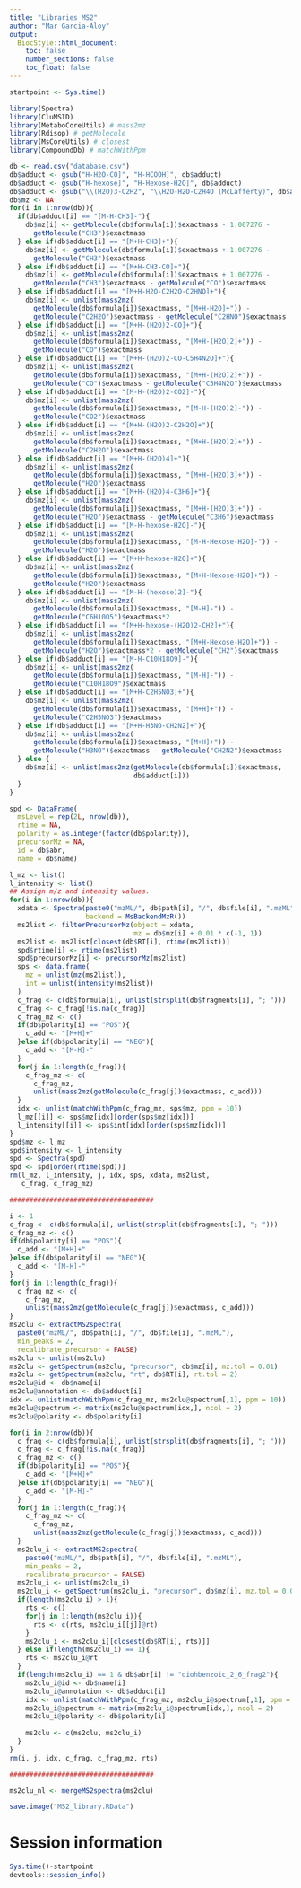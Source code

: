 ```yaml
---
title: "Libraries MS2"
author: "Mar Garcia-Aloy"
output: 
  BiocStyle::html_document:
    toc: false
    number_sections: false
    toc_float: false
---
```


```r
startpoint <- Sys.time()
```

```r
library(Spectra)
library(CluMSID)
library(MetaboCoreUtils) # mass2mz
library(Rdisop) # getMolecule
library(MsCoreUtils) # closest
library(CompoundDb) # matchWithPpm 

db <- read.csv("database.csv")
db$adduct <- gsub("H-H2O-CO]", "H-HCOOH]", db$adduct)
db$adduct <- gsub("H-hexose]", "H-Hexose-H2O]", db$adduct)
db$adduct <- gsub("\\(H2O)3-C2H2", "\\H2O-H2O-C2H4O (McLafferty)", db$adduct)
db$mz <- NA
for(i in 1:nrow(db)){
  if(db$adduct[i] == "[M-H-CH3]-"){
    db$mz[i] <- getMolecule(db$formula[i])$exactmass - 1.007276 -
      getMolecule("CH3")$exactmass
  } else if(db$adduct[i] == "[M+H-CH3]+"){
    db$mz[i] <- getMolecule(db$formula[i])$exactmass + 1.007276 -
      getMolecule("CH3")$exactmass
  } else if(db$adduct[i] == "[M+H-CH3-CO]+"){
    db$mz[i] <- getMolecule(db$formula[i])$exactmass + 1.007276 -
      getMolecule("CH3")$exactmass - getMolecule("CO")$exactmass
  } else if(db$adduct[i] == "[M+H-H2O-C2H2O-C2HNO]+"){
    db$mz[i] <- unlist(mass2mz(
      getMolecule(db$formula[i])$exactmass, "[M+H-H2O]+")) - 
      getMolecule("C2H2O")$exactmass - getMolecule("C2HNO")$exactmass
  } else if(db$adduct[i] == "[M+H-(H2O)2-CO]+"){
    db$mz[i] <- unlist(mass2mz(
      getMolecule(db$formula[i])$exactmass, "[M+H-(H2O)2]+")) - 
      getMolecule("CO")$exactmass
  } else if(db$adduct[i] == "[M+H-(H2O)2-CO-C5H4N2O]+"){
    db$mz[i] <- unlist(mass2mz(
      getMolecule(db$formula[i])$exactmass, "[M+H-(H2O)2]+")) - 
      getMolecule("CO")$exactmass - getMolecule("C5H4N2O")$exactmass
  } else if(db$adduct[i] == "[M-H-(H2O)2-CO2]-"){
    db$mz[i] <- unlist(mass2mz(
      getMolecule(db$formula[i])$exactmass, "[M-H-(H2O)2]-")) -
      getMolecule("CO2")$exactmass
  } else if(db$adduct[i] == "[M+H-(H2O)2-C2H2O]+"){
    db$mz[i] <- unlist(mass2mz(
      getMolecule(db$formula[i])$exactmass, "[M+H-(H2O)2]+")) - 
      getMolecule("C2H2O")$exactmass
  } else if(db$adduct[i] == "[M+H-(H2O)4]+"){
    db$mz[i] <- unlist(mass2mz(
      getMolecule(db$formula[i])$exactmass, "[M+H-(H2O)3]+")) - 
      getMolecule("H2O")$exactmass
  } else if(db$adduct[i] == "[M+H-(H2O)4-C3H6]+"){
    db$mz[i] <- unlist(mass2mz(
      getMolecule(db$formula[i])$exactmass, "[M+H-(H2O)3]+")) - 
      getMolecule("H2O")$exactmass - getMolecule("C3H6")$exactmass
  } else if(db$adduct[i] == "[M-H-hexose-H2O]-"){
    db$mz[i] <- unlist(mass2mz(
      getMolecule(db$formula[i])$exactmass, "[M-H-Hexose-H2O]-")) - 
      getMolecule("H2O")$exactmass
  } else if(db$adduct[i] == "[M+H-hexose-H2O]+"){
    db$mz[i] <- unlist(mass2mz(
      getMolecule(db$formula[i])$exactmass, "[M+H-Hexose-H2O]+")) - 
      getMolecule("H2O")$exactmass
  } else if(db$adduct[i] == "[M-H-(hexose)2]-"){
    db$mz[i] <- unlist(mass2mz(
      getMolecule(db$formula[i])$exactmass, "[M-H]-")) - 
      getMolecule("C6H10O5")$exactmass*2
  } else if(db$adduct[i] == "[M+H-hexose-(H2O)2-CH2]+"){
    db$mz[i] <- unlist(mass2mz(
      getMolecule(db$formula[i])$exactmass, "[M+H-Hexose-H2O]+")) - 
      getMolecule("H2O")$exactmass*2 - getMolecule("CH2")$exactmass
  } else if(db$adduct[i] == "[M-H-C10H18O9]-"){
    db$mz[i] <- unlist(mass2mz(
      getMolecule(db$formula[i])$exactmass, "[M-H]-")) - 
      getMolecule("C10H18O9")$exactmass
  } else if(db$adduct[i] == "[M+H-C2H5NO3]+"){
    db$mz[i] <- unlist(mass2mz(
      getMolecule(db$formula[i])$exactmass, "[M+H]+")) - 
      getMolecule("C2H5NO3")$exactmass
  } else if(db$adduct[i] == "[M+H-H3NO-CH2N2]+"){
    db$mz[i] <- unlist(mass2mz(
      getMolecule(db$formula[i])$exactmass, "[M+H]+")) - 
      getMolecule("H3NO")$exactmass - getMolecule("CH2N2")$exactmass
  } else {
    db$mz[i] <- unlist(mass2mz(getMolecule(db$formula[i])$exactmass, 
                               db$adduct[i]))
  }
}

spd <- DataFrame(
  msLevel = rep(2L, nrow(db)),
  rtime = NA,
  polarity = as.integer(factor(db$polarity)),
  precursorMz = NA,
  id = db$abr,
  name = db$name)

l_mz <- list()
l_intensity <- list()
## Assign m/z and intensity values.
for(i in 1:nrow(db)){
  xdata <- Spectra(paste0("mzML/", db$path[i], "/", db$file[i], ".mzML"), 
                   backend = MsBackendMzR())
  ms2list <- filterPrecursorMz(object = xdata, 
                               mz = db$mz[i] + 0.01 * c(-1, 1))
  ms2list <- ms2list[closest(db$RT[i], rtime(ms2list))]
  spd$rtime[i] <- rtime(ms2list)
  spd$precursorMz[i] <- precursorMz(ms2list)
  sps <- data.frame(
    mz = unlist(mz(ms2list)),
    int = unlist(intensity(ms2list))
  )
  c_frag <- c(db$formula[i], unlist(strsplit(db$fragments[i], "; ")))
  c_frag <- c_frag[!is.na(c_frag)]
  c_frag_mz <- c()
  if(db$polarity[i] == "POS"){
    c_add <- "[M+H]+"
  }else if(db$polarity[i] == "NEG"){
    c_add <- "[M-H]-"
  }
  for(j in 1:length(c_frag)){
    c_frag_mz <- c(
      c_frag_mz, 
      unlist(mass2mz(getMolecule(c_frag[j])$exactmass, c_add)))
  }
  idx <- unlist(matchWithPpm(c_frag_mz, sps$mz, ppm = 10))
  l_mz[[i]] <- sps$mz[idx][order(sps$mz[idx])]
  l_intensity[[i]] <- sps$int[idx][order(sps$mz[idx])]
}
spd$mz <- l_mz
spd$intensity <- l_intensity
spd <- Spectra(spd)
spd <- spd[order(rtime(spd))]
rm(l_mz, l_intensity, j, idx, sps, xdata, ms2list,
   c_frag, c_frag_mz)

####################################

i <- 1
c_frag <- c(db$formula[i], unlist(strsplit(db$fragments[i], "; ")))
c_frag_mz <- c()
if(db$polarity[i] == "POS"){
  c_add <- "[M+H]+"
}else if(db$polarity[i] == "NEG"){
  c_add <- "[M-H]-"
}
for(j in 1:length(c_frag)){
  c_frag_mz <- c(
    c_frag_mz, 
    unlist(mass2mz(getMolecule(c_frag[j])$exactmass, c_add)))
}
ms2clu <- extractMS2spectra(
  paste0("mzML/", db$path[i], "/", db$file[i], ".mzML"),
  min_peaks = 2,
  recalibrate_precursor = FALSE)
ms2clu <- unlist(ms2clu)
ms2clu <- getSpectrum(ms2clu, "precursor", db$mz[i], mz.tol = 0.01)
ms2clu <- getSpectrum(ms2clu, "rt", db$RT[i], rt.tol = 2)
ms2clu@id <- db$name[i]
ms2clu@annotation <- db$adduct[i]
idx <- unlist(matchWithPpm(c_frag_mz, ms2clu@spectrum[,1], ppm = 10))
ms2clu@spectrum <- matrix(ms2clu@spectrum[idx,], ncol = 2)
ms2clu@polarity <- db$polarity[i]

for(i in 2:nrow(db)){
  c_frag <- c(db$formula[i], unlist(strsplit(db$fragments[i], "; ")))
  c_frag <- c_frag[!is.na(c_frag)]
  c_frag_mz <- c()
  if(db$polarity[i] == "POS"){
    c_add <- "[M+H]+"
  }else if(db$polarity[i] == "NEG"){
    c_add <- "[M-H]-"
  }
  for(j in 1:length(c_frag)){
    c_frag_mz <- c(
      c_frag_mz, 
      unlist(mass2mz(getMolecule(c_frag[j])$exactmass, c_add)))
  }
  ms2clu_i <- extractMS2spectra(
    paste0("mzML/", db$path[i], "/", db$file[i], ".mzML"),
    min_peaks = 2,
    recalibrate_precursor = FALSE)
  ms2clu_i <- unlist(ms2clu_i)
  ms2clu_i <- getSpectrum(ms2clu_i, "precursor", db$mz[i], mz.tol = 0.01)
  if(length(ms2clu_i) > 1){
    rts <- c()
    for(j in 1:length(ms2clu_i)){
      rts <- c(rts, ms2clu_i[[j]]@rt)
    }
    ms2clu_i <- ms2clu_i[[closest(db$RT[i], rts)]]
  } else if(length(ms2clu_i) == 1){
    rts <- ms2clu_i@rt
  }
  if(length(ms2clu_i) == 1 & db$abr[i] != "diohbenzoic_2_6_frag2"){
    ms2clu_i@id <- db$name[i]
    ms2clu_i@annotation <- db$adduct[i]
    idx <- unlist(matchWithPpm(c_frag_mz, ms2clu_i@spectrum[,1], ppm = 10))
    ms2clu_i@spectrum <- matrix(ms2clu_i@spectrum[idx,], ncol = 2)
    ms2clu_i@polarity <- db$polarity[i]
    
    ms2clu <- c(ms2clu, ms2clu_i) 
  }
}
rm(i, j, idx, c_frag, c_frag_mz, rts)

####################################

ms2clu_nl <- mergeMS2spectra(ms2clu)

save.image("MS2_library.RData")
```


# Session information

```r
Sys.time()-startpoint
devtools::session_info()
```
